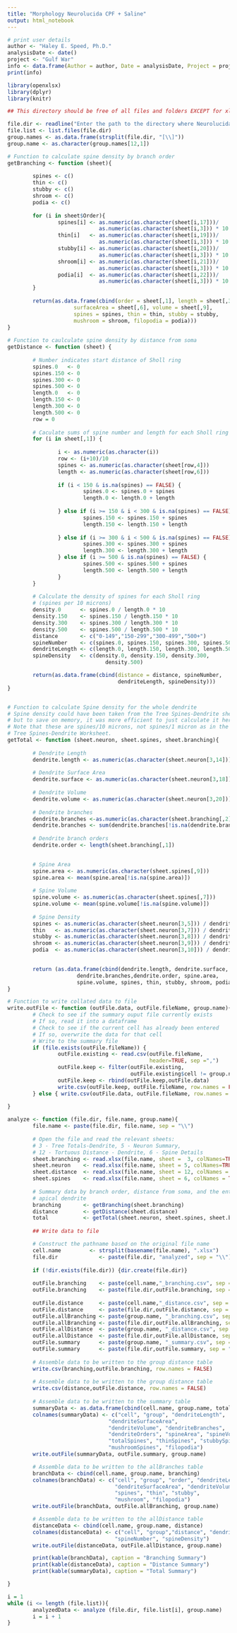 ---
title: "Morphology Neurolucida CPF + Saline"
output: html_notebook
---

```{r}

# print user details
author <- "Haley E. Speed, Ph.D."
analysisDate <- date()
project <- "Gulf War"
info <- data.frame(Author = author, Date = analysisDate, Project = project)
print(info)
```


```{r}
library(openxlsx)
library(dplyr)
library(knitr)
```


```{r}
## This directory should be free of all files and folders EXCEPT for xlsx files, otherwise you will get an error

file.dir <- readline("Enter the path to the directory where Neurolucida 360 xlsx files are stored: ")
file.list <- list.files(file.dir)
group.names <- as.data.frame(strsplit(file.dir, "[\\]"))
group.name <- as.character(group.names[12,1])


```

```{r}

# Function to calculate spine density by branch order
getBranching <- function (sheet){
        
        spines <- c()
        thin <- c()
        stubby <- c()
        shroom <- c()
        podia <- c()
        
        for (i in sheet$Order){
                spines[i] <- as.numeric(as.character(sheet[i,17]))/
                             as.numeric(as.character(sheet[i,3])) * 10
                thin[i]   <- as.numeric(as.character(sheet[i,19]))/
                             as.numeric(as.character(sheet[i,3])) * 10
                stubby[i] <- as.numeric(as.character(sheet[i,20]))/
                             as.numeric(as.character(sheet[i,3])) * 10
                shroom[i] <- as.numeric(as.character(sheet[i,21]))/
                             as.numeric(as.character(sheet[i,3])) * 10
                podia[i]  <- as.numeric(as.character(sheet[i,22]))/
                             as.numeric(as.character(sheet[i,3])) * 10
        }
        
        return(as.data.frame(cbind(order = sheet[,1], length = sheet[,3], 
                     surfaceArea = sheet[,6], volume = sheet[,9],
                     spines = spines, thin = thin, stubby = stubby, 
                     mushroom = shroom, filopodia = podia)))
}
        
# Function to caulculate spine density by distance from soma
getDistance <- function (sheet) {
        
        # Number indicates start distance of Sholl ring
        spines.0   <- 0
        spines.150 <- 0
        spines.300 <- 0
        spines.500 <- 0
        length.0   <- 0
        length.150 <- 0
        length.300 <- 0
        length.500 <- 0
        row = 0
        
        # Caculate sums of spine number and length for each Sholl ring
        for (i in sheet[,1]) {
                
                i <- as.numeric(as.character(i))
                row <- (i+10)/10
                spines <- as.numeric(as.character(sheet[row,4]))
                length <- as.numeric(as.character(sheet[row,6]))
                
                if (i < 150 & is.na(spines) == FALSE) {
                        spines.0 <- spines.0 + spines
                        length.0 <- length.0 + length
                        
                } else if (i >= 150 & i < 300 & is.na(spines) == FALSE) {
                        spines.150 <- spines.150 + spines
                        length.150 <- length.150 + length
                        
                } else if (i >= 300 & i < 500 & is.na(spines) == FALSE) {
                        spines.300 <- spines.300 + spines
                        length.300 <- length.300 + length
                } else if (i >= 500 & is.na(spines) == FALSE) {
                        spines.500 <- spines.500 + spines
                        length.500 <- length.500 + length
                }
        }
                
        # Calculate the density of spines for each Sholl ring 
        # (spines per 10 microns)
        density.0      <- spines.0 / length.0 * 10
        density.150    <- spines.150 / length.150 * 10
        density.300    <- spines.300 / length.300 * 10
        density.500    <- spines.500 / length.500 * 10
        distance       <- c("0-149","150-299","300-499","500+")
        spineNumber    <- c(spines.0, spines.150, spines.300, spines.500)
        dendriteLength <- c(length.0, length.150, length.300, length.500)
        spineDensity   <- c(density.0, density.150, density.300, 
                               density.500)

        return(as.data.frame(cbind(distance = distance, spineNumber, 
                                   dendriteLength, spineDensity)))
}


# Function to calculate Spine density for the whole dendrite
# Spine density could have been taken from the Tree Spines-Dendrite sheet, 
# but to save on memory, it was more efficient to just calculate it here.
# Note that these are spines/10 microns, not spines/1 micron as in the 
# Tree Spines-Dendrite Worksheet.
getTotal <- function (sheet.neuron, sheet.spines, sheet.branching){
        
        # Dendrite Length
        dendrite.length <- as.numeric(as.character(sheet.neuron[3,14]))
        
        # Dendrite Surface Area
        dendrite.surface <- as.numeric(as.character(sheet.neuron[3,18]))
        
        # Dendrite Volume
        dendrite.volume <- as.numeric(as.character(sheet.neuron[3,20]))
        
        # Dendrite branches
        dendrite.branches <-as.numeric(as.character(sheet.branching[,2]))
        dendrite.branches <- sum(dendrite.branches[!is.na(dendrite.branches)])
        
        # Dendrite branch orders
        dendrite.order <- length(sheet.branching[,1])
        

        # Spine Area
        spine.area <- as.numeric(as.character(sheet.spines[,9]))
        spine.area <- mean(spine.area[!is.na(spine.area)])
        
        # Spine Volume
        spine.volume <- as.numeric(as.character(sheet.spines[,7]))
        spine.volume <- mean(spine.volume[!is.na(spine.volume)])
        
        # Spine Density
        spines <- as.numeric(as.character(sheet.neuron[3,5])) / dendrite.length * 10
        thin   <- as.numeric(as.character(sheet.neuron[3,7])) / dendrite.length * 10
        stubby <- as.numeric(as.character(sheet.neuron[3,8])) / dendrite.length * 10
        shroom <- as.numeric(as.character(sheet.neuron[3,9])) / dendrite.length * 10
        podia  <- as.numeric(as.character(sheet.neuron[3,10])) / dendrite.length * 10

        
        return (as.data.frame(cbind(dendrite.length, dendrite.surface, dendrite.volume, 
                      dendrite.branches,dendrite.order, spine.area, 
                      spine.volume, spines, thin, stubby, shroom, podia)))
}

# Function to write collated data to file
write.outFile <- function (outFile.data, outFile.fileName, group.name){
        # Check to see if the summary ouput file currently exists
        # If so, read it into a dataframe
        # Check to see if the current cell has already been entered
        # If so, overwrite the data for that cell
        # Write to the summary file
        if (file.exists(outFile.fileName)) {
                outFile.existing <- read.csv(outFile.fileName, 
                                             header=TRUE, sep =",")
                outFile.keep <- filter(outFile.existing, 
                                       outFile.existing$cell != group.name)
                outFile.keep <- rbind(outFile.keep,outFile.data)
                write.csv(outFile.keep, outFile.fileName, row.names = FALSE)
        } else { write.csv(outFile.data, outFile.fileName, row.names = FALSE) }
        
}


```



```{r}
analyze <- function (file.dir, file.name, group.name){
        file.name <- paste(file.dir, file.name, sep = "\\")
        
        # Open the file and read the relevant sheets:
        # 3 - Tree Totals-Dendrite, 5 - Neuron Summary,
        # 12 - Tortuous Distance - Dendrite, 6 - Spine Details
        sheet.branching <- read.xlsx(file.name, sheet =  3, colNames=TRUE)
        sheet.neuron    <- read.xlsx(file.name, sheet = 5, colNames=TRUE)
        sheet.distance  <- read.xlsx(file.name, sheet = 12, colNames = TRUE)
        sheet.spines    <- read.xlsx(file.name, sheet = 6, colNames = TRUE)
        
        # Summary data by branch order, distance from soma, and the entire 
        # apical dendrite
        branching       <- getBranching(sheet.branching)   
        distance        <- getDistance(sheet.distance)         
        total           <- getTotal(sheet.neuron, sheet.spines, sheet.branching)
        
        ## Write data to file

        # Construct the pathname based on the original file name
        cell.name         <- strsplit(basename(file.name), ".xlsx")
        file.dir             <- paste(file.dir, "analyzed", sep = "\\")
        
        if (!dir.exists(file.dir)) {dir.create(file.dir)}
        
        outFile.branching    <- paste(cell.name,"_branching.csv", sep = "")
        outFile.branching    <- paste(file.dir,outFile.branching, sep = "\\")
        
        outFile.distance     <- paste(cell.name,"_distance.csv", sep = "")
        outFile.distance     <- paste(file.dir,outFile.distance, sep = "\\")
        outFile.allBranching <- paste(group.name, "_branching.csv", sep = "")
        outFile.allBranching <- paste(file.dir,outFile.allBranching, sep = "\\")
        outFile.allDistance  <- paste(group.name, "_distance.csv", sep = "")
        outFile.allDistance  <- paste(file.dir,outFile.allDistance, sep = "\\")
        outFile.summary      <- paste(group.name, "_summary.csv", sep = "")
        outFile.summary      <- paste(file.dir,outFile.summary, sep = "\\")
        
        # Assemble data to be written to the group distance table       
        write.csv(branching,outFile.branching, row.names = FALSE)
        
        # Assemble data to be written to the group distance table
        write.csv(distance,outFile.distance, row.names = FALSE)
        
        # Assemble data to be written to the summary table
        summaryData <- as.data.frame(cbind(cell.name, group.name, total))
        colnames(summaryData) <- c("cell", "group", "dendriteLength",   
                                "dendriteSurfaceArea", 
                                "dendriteVolume", "dendriteBranches", 
                                "dendriteOrders", "spineArea", "spineVolume", 
                                "totalSpines", "thinSpines", "stubbySpines", 
                                "mushroomSpines", "filopodia")
        write.outFile(summaryData, outFile.summary, group.name)

        # Assemble data to be written to the allBranches table
        branchData <- cbind(cell.name, group.name, branching)
        colnames(branchData) <- c("cell", "group", "order", "dendriteLength", 
                                  "dendriteSurfaceArea", "dendriteVolume", 
                                  "spines", "thin", "stubby", 
                                  "mushroom", "filopodia")
        write.outFile(branchData, outFile.allBranching, group.name)

        # Assemble data to be written to the allDistance table
        distanceData <- cbind(cell.name, group.name, distance)
        colnames(distanceData) <- c("cell", "group","distance", "dendriteLength", 
                                  "spineNumber", "spineDensity")
        write.outFile(distanceData, outFile.allDistance, group.name)

        print(kable(branchData), caption = "Branching Summary")
        print(kable(distanceData), caption = "Distance Summary")
        print(kable(summaryData), caption = "Total Summary")

}

```


```{r}

i = 1
while (i <= length (file.list)){
        analyzedData <- analyze (file.dir, file.list[i], group.name)
        i = i + 1      
}

```






